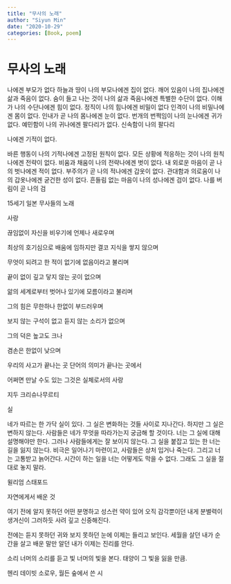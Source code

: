 ```yaml
---
title: "무사의 노래"
author: "Siyun Min"
date: "2020-10-29"
categories: [Book, poem]
---
```

# 무사의 노래

나에겐 부모가 없다 하늘과 땅이 나의 부모나에겐 집이 없다. 깨어 있음이 나의 집나에겐 삶과 죽음이 없다. 숨이 들고 나는 것이 나의 삶과 죽음나에겐 특별한 수단이 없다. 이해가 나의 수단나에겐 힘이 없다. 정직이 나의 힘나에겐 비밀이 없다 인격이 나의 비밀나에겐 몸이 없다. 인내가 곧 나의 몸나에겐 눈이 없다. 번개의 번쩍임이 나의 눈나에겐 귀가 없다. 예민함이 나의 귀나에겐 팔다리가 없다. 신속함이 나의 팔다리

나에겐 기적이 없다.

바른 행동이 나의 기적나에겐 고정된 원칙이 없다. 모든 상황에 적응하는 것이 나의 원칙나에겐 전략이 없다. 비움과 채움이 나의 전략나에겐 벗이 없다. 내 외로운 마음이 곧 나의 벗나에겐 적이 없다. 부주의가 곧 나의 적나에겐 갑옷이 없다. 관대함과 의로움이 나의 갑옷나에겐 굳건한 성이 없다. 흔들림 없는 마음이 나의 성나에겐 검이 없다. 나를 버림이 곧 나의 검

15세기 일본 무사들의 노래

사랑

끊임없이 자신을 비우기에 언제나 새로우며

최상의 호기심으로 배움에 임하지만 결코 지식을 쌓지 않으며

무엇이 되려고 한 적이 없기에 없음이라고 불리며

끝이 없이 깊고 닿지 않는 곳이 없으며

앎의 세계로부터 벗어나 있기에 모름이라고 불리며

그의 힘은 무한하나 한없이 부드러우며

보지 않는 구석이 없고 듣지 않는 소리가 없으며

그의 덕은 높고도 크나

겸손은 한없이 낮으며

우리의 사고가 끝나는 곳 단어의 의미가 끝나는 곳에서

어쩌면 만날 수도 있는 그것은 실체로서의 사랑

지두 크리슈나무르티

실

네가 따르는 한 가닥 실이 있다. 그 실은 변화하는 것들 사이로 지나간다. 하지만 그 실은 변하지 않는다. 사람들은 네가 무엇을 따라가는지 궁금해 할 것이다. 너는 그 실에 대해 설명해야만 한다. 그러나 사람들에게는 잘 보이지 않는다. 그 실을 붙잡고 있는 한 너는 길을 잃지 않는다. 비극은 일어나기 마련이고, 사람들은 상처 입거나 죽는다. 그리고 너는 고통받고 늙어간다. 시간이 하는 일을 너는 어떻게도 막을 수 없다. 그래도 그 실을 절대로 놓지 말라.

윌리엄 스태포드

자연에게서 배운 것

여기 전에 알지 못하던 어떤 분명하고 성스런 약이 있어 오직 감각뿐이던 내게 분별력이 생겨신이 그러하듯 사려 깊고 신중해진다.

전에는 듣지 못하던 귀와 보지 못하던 눈에 이제는 들리고 보인다. 세월을 살던 내가 순간을 살고 배운 말만 알던 내가 이제는 진리를 안다.

소리 너머의 소리를 듣고 빛 너머의 빛을 본다. 태양이 그 빛을 잃을 만큼.

헨리 데이빗 소로우, 월든 숲에서 쓴 시